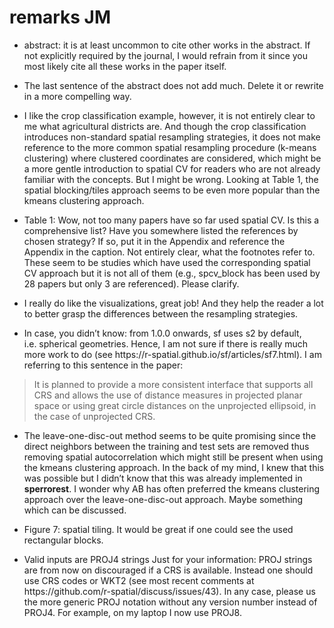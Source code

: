# remarks JM

- abstract: it is at least uncommon to cite other works in the abstract.
If not explicitly required by the journal, I would refrain from it since you most likely cite all these works in the paper itself.
- The last sentence of the abstract does not add much.
Delete it or rewrite in a more compelling way.

- I like the crop classification example, however, it is not entirely clear to me what agricultural districts are. 
And though the crop classification introduces non-standard spatial resampling strategies, it does not make reference to the more common spatial resampling procedure (k-means clustering) where clustered coordinates are considered, which might be a more gentle introduction to spatial CV for readers who are not already familiar with the concepts.
But I might be wrong.
Looking at Table 1, the spatial blocking/tiles approach seems to be even more popular than the kmeans clustering approach.

- Table 1: Wow, not too many papers have so far used spatial CV.
Is this a comprehensive list?
Have you somewhere listed the references by chosen strategy?
If so, put it in the Appendix and reference the Appendix in the caption.
Not entirely clear, what the footnotes refer to.
These seem to be studies which have used the corresponding spatial CV approach but it is not all of them (e.g., spcv_block has been used by 28 papers but only 3 are referenced). 
Please clarify.

- I really do like the visualizations, great job! And they help the reader a lot to better grasp the differences between the resampling strategies.

- In case, you didn't know: from 1.0.0 onwards, sf uses s2 by default, i.e. spherical geometries.
Hence, I am not sure if there is really much more work to do (see https://r-spatial.github.io/sf/articles/sf7.html).
I am referring to this sentence in the paper:

>It is planned to provide a more consistent interface that supports all CRS and allows the use of distance measures in projected planar space or using great circle distances on the unprojected ellipsoid, in the case of unprojected CRS.

- The leave-one-disc-out method seems to be quite promising since the direct neighbors between the training and test sets are removed thus removing spatial autocorrelation which might still be present when using the kmeans clustering approach.
In the back of my mind, I knew that this was possible but I didn't know that this was already implemented in **sperrorest**.
I wonder why AB has often preferred the kmeans clustering approach over the leave-one-disc-out approach.
Maybe something which can be discussed.

- Figure 7: spatial tiling. 
It would be great if one could see the used rectangular blocks.

- Valid inputs are PROJ4 strings
Just for your information: PROJ strings are from now on discouraged if a CRS is available.
Instead one should use CRS codes or WKT2 (see most recent comments at https://github.com/r-spatial/discuss/issues/43).
In any case, please us the more generic PROJ notation without any version number instead of PROJ4. 
For example, on my laptop I now use PROJ8.
